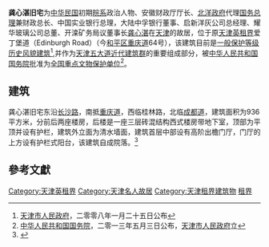{{文物保护单位
| 级别 = 全国
| 名称 = 天津五大道近代建筑群<br /><span style="font-size:smaller;">龚心湛旧居</span>
| 图片 = [[File:重庆道64号后楼.jpg|200px]]
| 编号 = 7-1627
| 分类 = 近现代重要史迹及代表性建筑
| 时代 = 民国
| 所在 = [[天津市|天津市]][[和平区_(天津市)|和平区]]
| 登录 = 2013年
}}
'''龚心湛旧宅'''为[[中华民国|中华民国]]初期[[皖系|皖系]]政治人物、安徽财政厅厅长、[[北洋政府|北洋政府]]代理[[中华民国国务总理|国务总理]]兼财政总长、中国实业银行总理，大陆中孚银行董事、启新洋灰公司总经理、耀华玻璃公司总董、开滦矿务局议董事长[[龚心湛|龚心湛]]在[[天津|天津]]的故居，位于原[[天津英租界|天津英租界]]爱丁堡道（Edinburgh Road）（今[[和平区_(天津市)|和平区]][[重庆道|重庆道]]64号），该建筑目前是[[天津历史风貌建筑|一般保护等级历史风貌建筑]]<ref>[[天津市人民政府|天津市人民政府]]，二零零八年一月二十五日公布</ref>,并作为[[五大道|天津五大道近代建筑群]]的重要组成部分，被[[中华人民共和国国务院|中华人民共和国国务院]]批准为[[天津全国重点文物保护单位列表|全国重点文物保护单位]]<ref>[[中华人民共和国国务院|中华人民共和国国务院]]，二零一三年五月三日公布，[[天津市人民政府|天津市人民政府]]立</ref>。

== 建筑 ==
{{天津历史风貌建筑 |
省区市 = 天津市 |
名称 = 龚心湛旧宅 |
图片 = [[File:龚心湛旧居后楼.JPG|200px]] |
编号 = 0130375<br />0130376 |
等级 = 一般保护 |
时代 = 1930年|
所在 = [[天津市|天津市]][[和平区_(天津市)|和平区]] |
公布 = 2008年1月25日 |
}}
龚心湛旧宅东沿[[长沙路|长沙路]]，南抵[[重庆道|重庆道]]，西临桂林路，北临[[成都道_(天津)|成都道]]，建筑面积为936平方米，分前后两座楼房，后楼是一座三层砖混结构西式楼房带地下室，顶部为平顶并设有护栏，建筑外立面为清水墙面，建筑首层中部设有高阶出檐门厅，门厅的上方设有护栏式阳台，该建筑自成院落。<ref>{{Cite web |url=http://tjtv.enorth.com.cn/system/2007/06/20/001727651.shtml |title=龚心湛旧居 |accessdate=2011-09-16 |archive-date=2014-01-08 |archive-url=https://web.archive.org/web/20140108042147/http://tjtv.enorth.com.cn/system/2007/06/20/001727651.shtml |dead-url=no }}</ref>

== 參考文獻 ==
<div class="references-small">
<references />
</div>

{{天津市名人故居}}

[[Category:天津英租界|Category:天津英租界]]
[[Category:天津名人故居|Category:天津名人故居]]
[[Category:天津租界建筑物|Category:天津租界建筑物]]
[[Category:中国近代建筑|租界]]